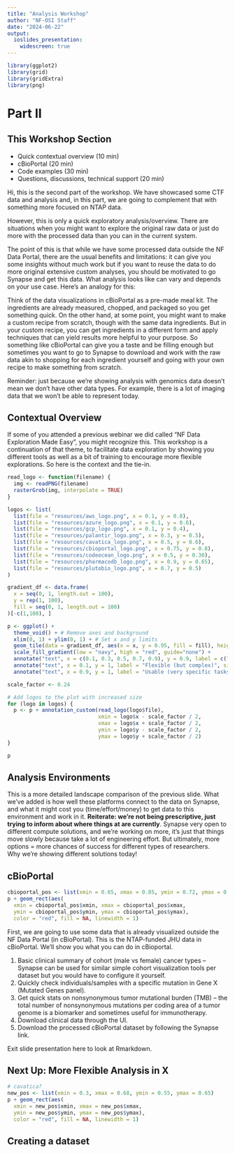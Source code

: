 ```yaml
---
title: "Analysis Workshop"
author: "NF-OSI Staff"
date: "2024-06-22"
output:
  ioslides_presentation:
    widescreen: true
---
```


```r
library(ggplot2)
library(grid)
library(gridExtra)
library(png)
```

# Part II

## This Workshop Section

- Quick contextual overview (10 min)
- cBioPortal (20 min)
- Code examples (30 min)
- Questions, discussions, technical support (20 min)

<div class="notes"> 

Hi, this is the second part of the workshop. We have showcased some CTF data and analysis and, in this part, we are going to complement that with something more focused on NTAP data.

However, this is only a quick exploratory analysis/overview. There are situations when you might want to explore the original raw data or just do more with the processed data than you can in the current system. 

The point of this is that while we have some processed data outside the NF Data Portal, there are the usual benefits and limitations: it can give you some insights without much work but if you want to reuse the data to do more original extensive custom analyses, you should be motivated to go Synapse and get this data. What analysis looks like can vary and depends on your use case. Here’s an analogy for this:

Think of the data visualizations in cBioPortal as a pre-made meal kit. The ingredients are already measured, chopped, and packaged so you get something quick. On the other hand, at some point, you might want to make a custom recipe from scratch, though with the same data ingredients. But in your custom recipe, you can get ingredients in a different form and apply techniques that can yield results more helpful to your purpose. So something like cBioPortal can give you a taste and be filling enough but sometimes you want to go to Synapse to download and work with the raw data akin to shopping for each ingredient yourself and going with your own recipe to make something from scratch.

Reminder: just because we’re showing analysis with genomics data doesn’t mean we don’t have other data types. For example, there is a lot of imaging data that we won’t be able to represent today.
</div>

## Contextual Overview

<div class="notes"> 
If some of you attended a previous webinar we did called "NF Data Exploration Made Easy", you might recognize this. 
This workshop is a continuation of that theme, to facilitate data exploration by showing you different tools as well as a bit of training to encourage more flexible explorations. 
So here is the context and the tie-in.
</div>

```r
read_logo <- function(filename) {
  img <- readPNG(filename)
  rasterGrob(img, interpolate = TRUE)
}

logos <- list(
  list(file = "resources/aws_logo.png", x = 0.1, y = 0.8),
  list(file = "resources/azure_logo.png", x = 0.1, y = 0.6),
  list(file = "resources/gcp_logo.png", x = 0.1, y = 0.4),
  list(file = "resources/palantir_logo.png", x = 0.3, y = 0.5),
  list(file = "resources/cavatica_logo.png", x = 0.5, y = 0.6),
  list(file = "resources/cbioportal_logo.png", x = 0.75, y = 0.8),
  list(file = "resources/codeocean_logo.png", x = 0.5, y = 0.38),
  list(file = "resources/pharmacodb_logo.png", x = 0.9, y = 0.65),
  list(file = "resources/plutobio_logo.png", x = 0.7, y = 0.5) 
)
```

```r
gradient_df <- data.frame(
  x = seq(0, 1, length.out = 100),
  y = rep(1, 100),
  fill = seq(0, 1, length.out = 100)
)[-c(1,100), ]

p <- ggplot() +
  theme_void() + # Remove axes and background
  xlim(0, 1) + ylim(0, 1) + # Set x and y limits
  geom_tile(data = gradient_df, aes(x = x, y = 0.95, fill = fill), height = 0.03) +
  scale_fill_gradient(low = "navy", high = "red", guide="none") +
  annotate("text", x = c(0.1, 0.3, 0.5, 0.7, 0.9), y = 0.9, label = c("1", "2", "3", "4", "5"), size = 6) + # Add labels
  annotate("text", x = 0.1, y = 1, label = "Flexible (but complex)", size = 4, hjust = 0) + # Add labels
  annotate("text", x = 0.9, y = 1, label = "Usable (very specific tasks)", size = 4, hjust = 1)

scale_factor <- 0.24

# Add logos to the plot with increased size
for (logo in logos) {
  p <- p + annotation_custom(read_logo(logo$file), 
                             xmin = logo$x - scale_factor / 2, 
                             xmax = logo$x + scale_factor / 2, 
                             ymin = logo$y - scale_factor / 2, 
                             ymax = logo$y + scale_factor / 2)
}

p
```

## Analysis Environments

<div class="notes"> 
This is a more detailed landscape comparison of the previous slide.
What we've added is how well these platforms connect to the data on Synapse, and what it might cost you (time/effort/money) to get data to this environment and work in it. 
**Reiterate: we're not being prescriptive, just trying to inform about where things at are currently**.
Synapse very open to different compute solutions, and we're working on more, it's just that things move slowly because take a lot of engineering effort.
But ultimately, more options = more chances of success for different types of researchers.  
Why we're showing different solutions today!
</div>

## cBioPortal

```r
cbioportal_pos <- list(xmin = 0.65, xmax = 0.85, ymin = 0.72, ymax = 0.85)
p + geom_rect(aes(
  xmin = cbioportal_pos$xmin, xmax = cbioportal_pos$xmax, 
  ymin = cbioportal_pos$ymin, ymax = cbioportal_pos$ymax), 
  color = "red", fill = NA, linewidth = 1)
```


<div class="notes">
First, we are going to use some data that is already visualized outside the NF Data Portal (in cBioPortal). This is the NTAP-funded JHU data in cBioPortal. We’ll show you what you can do in cBioportal.

1. Basic clinical summary of cohort (male vs female) cancer types – Synapse can be used for similar simple cohort visualization tools per dataset but you would have to configure it yourself.
2. Quickly check individuals/samples with a specific mutation in Gene X (Mutated Genes panel).
3. Get quick stats on nonsynonymous tumor mutational burden (TMB) – the total number of nonsynonymous mutations per coding area of a tumor genome is a biomarker and sometimes useful for immunotherapy.
4. Download clinical data through the UI.
5. Download the processed cBioPortal dataset by following the Synapse link.
</div>

<div class="notes"> 
Exit slide presentation here to look at Rmarkdown.
</div>

## Next Up: More Flexible Analysis in X

```r

# cavatica?
new_pos <- list(xmin = 0.3, xmax = 0.68, ymin = 0.55, ymax = 0.65)
p + geom_rect(aes(
  xmin = new_pos$xmin, xmax = new_pos$xmax, 
  ymin = new_pos$ymin, ymax = new_pos$ymax), 
  color = "red", fill = NA, linewidth = 1)

```

## Creating a dataset

```r


```


